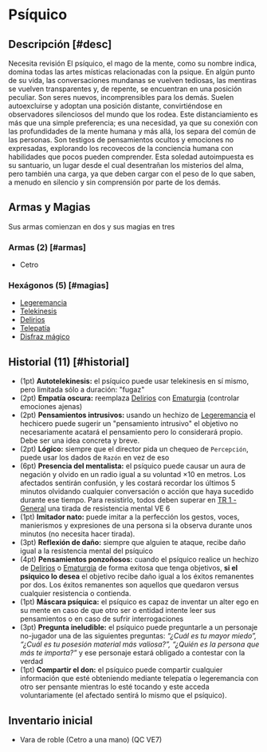 
# Psíquico

<Bleed>
  <Screenshot src={psyImage} alt="placeholder" full />
</Bleed>

## Descripción [#desc]

<Callout type="warning" emoji="🔎">
  Necesita revisión
</Callout>
El psíquico, el mago de la mente, como su nombre indica, domina todas las artes místicas
relacionadas con la psique. En algún punto de su vida, las conversaciones mundanas
se vuelven tediosas, las mentiras se vuelven transparentes y, de repente, se encuentran
en una posición peculiar. Son seres nuevos, incomprensibles para los demás. Suelen
autoexcluirse y adoptan una posición distante, convirtiéndose en observadores silenciosos
del mundo que los rodea. Este distanciamiento es más que una simple preferencia;
es una necesidad, ya que su conexión con las profundidades de la mente humana y más
allá, los separa del común de las personas. Son testigos de pensamientos ocultos
y emociones no expresadas, explorando los recovecos de la conciencia humana con habilidades
que pocos pueden comprender. Esta soledad autoimpuesta es su santuario, un lugar
desde el cual desentrañan los misterios del alma, pero también una carga, ya que
deben cargar con el peso de lo que saben, a menudo en silencio y sin comprensión
por parte de los demás.

## Armas y Magias

Sus armas comienzan en dos y sus magias en tres

### Armas (2) [#armas]

- Cetro

### Hexágonos (5) [#magias]

- [Legeremancia](/docs/list-hexagons/e09)
- [Telekinesis](/docs/list-hexagons/e08)
- [Delirios](/docs/list-hexagons/e06)
- [Telepatía](/docs/list-hexagons/e10)
- [Disfraz mágico](/docs/list-hexagons/e16)

## Historial (11) [#historial]

- (1pt) **Autotelekinesis:** <Pill type="u"/> el psíquico puede usar telekinesis en sí mismo, pero limitada sólo a duración: "fugaz"
- (2pt) **Empatía oscura:** reemplaza [Delirios](/docs/list-hexagons/e06) con [Ematurgia](/docs/list-hexagons/e17) (controlar emociones ajenas)
- (2pt) **Pensamientos intrusivos:** <Pill type="u"/> usando un hechizo de [Legeremancia](/docs/list-hexagons/e09) el hechicero puede sugerir un "pensamiento intrusivo" el objetivo no necesariamente acatará el pensamiento pero lo considerará propio. Debe ser una idea concreta y breve.
- (2pt) **Lógico:** <Pill type="c"/> siempre que el director pida un chequeo de `Percepción`, puede usar los dados de `Razón` en vez de eso
- (6pt) **Presencia del mentalista:** <Pill type="s"/><Pill type="eo"/> el psíquico puede causar un aura de negación y olvido en un radio igual a su voluntad ×10 en metros. Los afectados sentirán confusión, y les costará recordar los últimos 5 minutos olvidando cualquier conversación o acción que haya sucedido durante ese tiempo. Para resistirlo, todos deben superar en [TR 1 - General](/docs/resolution-tables/TR1) una tirada de resistencia mental VE 6
- (1pt) **Imitador nato:** <Pill type="c"/> puede imitar a la perfección los gestos, voces, manierismos y expresiones de una persona si la observa durante unos minutos (no necesita hacer tirada).
- (3pt) **Reflexión de daño:** <Pill type="p"/> siempre que alguien te ataque, recibe daño igual a la resistencia mental del psíquico
- (4pt) **Pensamientos ponzoñosos:** <Pill type="u"/> cuando el psíquico realice un hechizo de [Delirios](/docs/list-hexagons/e06) o [Ematurgia](/docs/list-hexagons/e17) de forma exitosa que tenga objetivos, **si el psiquico lo desea** el objetivo recibe daño igual a los éxitos remanentes por dos. Los éxitos remanentes son aquellos que quedaron versus cualquier resistencia o contienda.
- (1pt) **Máscara psíquica:** <Pill type="c"/> el psíquico es capaz de inventar un alter ego en su mente en caso de que otro ser o entidad intente leer sus pensamientos o en caso de sufrir interrogaciones
- (3pt) **Pregunta ineludible:** <Pill type="s"/><Pill type="eo"/> el psíquico puede preguntarle a un personaje no-jugador una de las siguientes preguntas: _“¿Cuál es tu mayor miedo”, “¿Cuál es tu posesión material más valiosa?”, “¿Quién es la persona que más te importa?”_ y ese personaje estará obligado a contestar con la verdad
- (1pt) **Compartir el don:** <Pill type="s"/> el psíquico puede compartir cualquier información que esté obteniendo mediante telepatía o legeremancia con otro ser pensante mientras lo esté tocando y este acceda voluntariamente (el afectado sentirá lo mismo que el psíquico).

## Inventario inicial

- Vara de roble (Cetro a una mano) (QC VE7)
